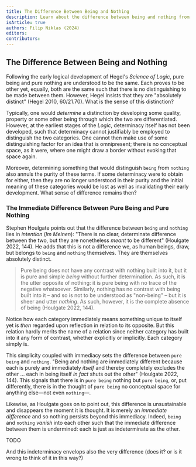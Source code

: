 ```yaml
---
title: The Difference Between Being and Nothing
description: Learn about the difference between being and nothing from Hegel's Science of Logic.
isArticle: true
authors: Filip Niklas (2024)
editors:
contributors:
---
```


## The Difference Between Being and Nothing

Following the early logical development of Hegel's _Science of Logic_, pure being and pure nothing are understood to be the same. Each proves to be other yet, equally, both are the same such that there is no distinguishing to be made between them. However, Hegel insists that they are "absolutely distinct" (Hegel 2010, 60/21.70). What is the sense of this distinction?

Typically, one would _determine_ a distinction by developing some quality, property or some other being through which the two are differentiated. However, at the earliest stages of the _Logic_, determinacy itself has not been developed, such that determinacy cannot justifiably be employed to distinguish the two categories. One cannot then make use of some distinguishing factor for an idea that is omnipresent; there is no conceptual space, as it were, where one might draw a border without evoking that space again.

Moreover, determining something that would distinguish `being` from `nothing` also annuls the purity of these terms. If some determinacy were to obtain for either, then they are no longer understood in their purity and the initial meaning of these categories would be lost as well as invalidating their early development. What sense of difference remains then?

### The Immediate Difference Between Pure Being and Pure Nothing

Stephen Houlgate points out that the difference between `being` and `nothing` lies in _intention_ (_Im Meinen_): "There is no clear, determinate difference between the two, but they are nonetheless _meant_ to be different" (Houlgate 2022, 144). He adds that this is not a difference we, as human beings, draw, but belongs to `being` and `nothing` themselves. They are themselves absolutely distinct.

> Pure being does not have any contrast with nothing built into it, but it is pure and simple _being_ without further determination. As such, it is the utter opposite of nothing: it is pure being with no trace of the negative whatsoever. Similarly, nothing has no contrast with being built into it &ndash; and so is not to be understood as "non-being" &ndash; but it is sheer and utter _nothing_. As such, however, it is the complete absence of being (Houlgate 2022, 144).

Notice how each category immediately means something unique to itself yet is _then_ regarded upon reflection in relation to its opposite. But this relation hardly merits the name of a relation since neither category has built into it any form of contrast, whether explicitly or implicitly. Each category simply is.

This simplicity coupled with immediacy sets the difference between `pure being` and `nothing`. "Being and nothing are immediately different because each is purely and immediately _itself_ and thereby completely excludes the other ... each in being itself _in fact_ shuts out the other" (Houlgate 2022, 144). This signals that there is in `pure being` nothing but `pure being`, or, put differently, there is in the thought of `pure being` no conceptual space for anything else&mdash;not even `nothing`&mdash;.

Likewise, as Houlgate goes on to point out, this difference is unsustainable and disappears the moment it is thought. It is merely an _immediate difference_ and so nothing persists beyond this immediacy. Indeed, `being` and `nothing` _vanish_ into each other such that the immediate difference between them is undermined: each is just as indeterminate as the other.

TODO

And this indeterminacy envelops also the very difference (does it? or is it wrong to think of it in this way?)
